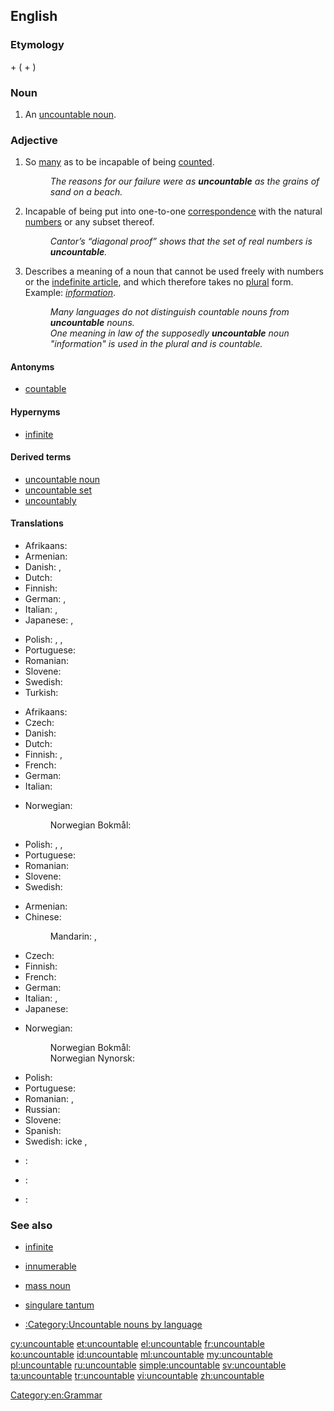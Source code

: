 ==English==

===Etymology===
{{term|un-|lang=en}} + {{term|countable|lang=en}} ({{term|count|lang=en}} + {{term|-able|lang=en}})

===Noun===
{{en-noun}}

# {{context|linguistics|lang=en}} An [[uncountable noun]].

===Adjective===
{{en-adj|-}}

# So [[many]] as to be incapable of being [[count]]ed.
#: ''The reasons for our failure were as '''uncountable''' as the grains of sand on a beach.''
# {{context|mathematics|lang=en}} Incapable of being put into one-to-one [[correspondence]] with the natural [[number]]s or any subset thereof.
#: ''Cantor’s “diagonal proof” shows that the set of real numbers is '''uncountable'''.''
# {{context|grammar|of a noun|lang=en}} Describes a meaning of a noun that cannot be used freely with numbers or the [[indefinite article]], and which therefore takes no [[plural]] form. Example: ''[[information]]''.
#: ''Many languages do not distinguish countable nouns from '''uncountable''' nouns.''
#: ''One meaning in law of the supposedly '''uncountable''' noun "information" is used in the plural and is countable.''

====Antonyms====
* [[countable]]

====Hypernyms====
* {{sense|set theory}} [[infinite]]

====Derived terms====
* [[uncountable noun]]
* [[uncountable set]]
* [[uncountably]]

====Translations====
{{trans-top|too many to be counted}}
* Afrikaans: {{t|af|ontelbaar}}
* Armenian: {{t|hy|անհաշվելի|tr=anhašveli}}
* Danish: {{t|da|talrig}}, {{t|da|utællelig}}
* Dutch: {{t|nl|ontelbaar}}
* Finnish: {{t|fi|lukematon}}
* German: {{t|de|unzählig}}, {{t|de|zahllos}}
* Italian: {{t+|it|innumerevole}}, {{t+|it|incalcolabile}}
* Japanese: {{t|ja|無数の|tr=musū-no}}, {{t|ja|数えきれないほどの|tr=kazoe kirenai hodo no}}
{{trans-mid}}
* Polish: {{t|pl|niepoliczalny}}, {{t|pl|niepoliczalni|m-p}}, {{t|pl|niepoliczalne|n-p}}
* Portuguese: {{t+|pt|incontável|m|f}}
* Romanian: {{t+|ro|nenumărabil|m|n}}
* Slovene: {{t|sl|neštet}}
* Swedish: {{t+|sv|oräknelig}}
* Turkish: {{t|tr|sayılamayan}}
{{trans-bottom}}

{{trans-top|mathematics: incapable of being enumerated by natural numbers}}
* Afrikaans: {{t|af|ontelbaar}}
* Czech: {{t|cs|nespočetný|m}}
* Danish: {{t|da|overtællelig}}
* Dutch: {{t|nl|overaftelbaar}}
* Finnish: {{t+|fi|ylinumeroituva}}, {{t+|fi|numeroitumaton}}
* French: {{t+|fr|indénombrable|m|f}}
* German: {{t|de|überabzählbar}}
* Italian: {{t|it|non numerabile}}
{{trans-mid}}
* Norwegian:
*: Norwegian Bokmål: {{t|nb|utellbar}}
* Polish: {{t|pl|nieprzeliczalny|m}}, {{t|pl|nieprzeliczalna|f}}, {{t|pl|nieprzeliczalne|n}}
* Portuguese: {{t+|pt|incontável|m|f}}
* Romanian: {{t+|ro|nenumărabil|m|n}}
* Slovene: {{t|sl|nešteven}}
* Swedish: {{t+|sv|ouppräknelig}}
{{trans-bottom}}

{{trans-top|linguistics: about a noun which cannot be counted}}
* Armenian: {{t|hy|անհաշվելի|tr=anhašveli}}
* Chinese:
*: Mandarin: {{t|cmn|不可數|sc=Hani}}, {{t|cmn|不可数|tr=bùkěshǔ|sc=Hani}}
* Czech: {{t|cs|nepočitatelný|m}}
* Finnish: {{t+|fi|luvuton}}
* French: {{t+|fr|indénombrable|m|f}}
* German: {{t+|de|unzählbar}}
* Italian: {{t|it|non numerabile}}, {{t|it|innumerabile}}
* Japanese: {{t|ja|不可算|tr=ふかさん, fukasan}}
{{trans-mid}}
* Norwegian:
*: Norwegian Bokmål: {{t+|nb|utellelig}}
*: Norwegian Nynorsk: {{t|nn|uteljeleg}}
* Polish: {{t|pl|niepoliczalny|m}}
* Portuguese: {{t+|pt|incontável|m|f}}
* Romanian: {{t+|ro|nenumărabil|m|n}}, {{t|ro|inumerabil}}
* Russian: {{t|ru|неисчисляемый|tr=neisčisljájemyj|sc=Cyrl}}
* Slovene: {{t|sl|nešteven}}
* Spanish: {{t|es|incontable}}
* Swedish: icke {{t+|sv|räknebar}}, {{t+|sv|oräknebar}}
{{trans-bottom}}

{{checktrans-top}}
* {{ttbc|fr}}: {{t+|fr|indénombrable}}
* {{ttbc|fa}}: {{t|fa|بی‌شمار|tr=bišomâr}}
* {{ttbc|es}}: {{t|es|incontable}}
{{trans-bottom}}

===See also===
* {{context|mathematics|lang=en}} [[infinite]]
* {{context|mathematics|lang=en}} [[innumerable]]
* {{context|linguistics|lang=en}} [[mass noun]]
* {{context|linguistics|lang=en}} [[singulare tantum]]
* [[:Category:Uncountable nouns by language]]

[[Category:en:Grammar]]

[[cy:uncountable]]
[[et:uncountable]]
[[el:uncountable]]
[[fr:uncountable]]
[[ko:uncountable]]
[[id:uncountable]]
[[ml:uncountable]]
[[my:uncountable]]
[[pl:uncountable]]
[[ru:uncountable]]
[[simple:uncountable]]
[[sv:uncountable]]
[[ta:uncountable]]
[[tr:uncountable]]
[[vi:uncountable]]
[[zh:uncountable]]